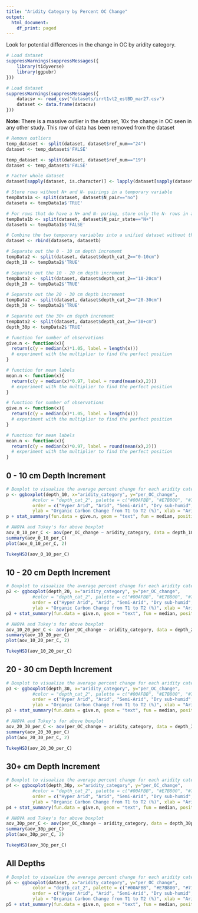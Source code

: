 ```yaml
---
title: "Aridity Category by Percent OC Change"
output:
  html_document:
    df_print: paged
---
```


Look for potential differences in the change in OC by aridity category.

```r
# Load dataset
suppressWarnings(suppressMessages({
    library(tidyverse)
    library(ggpubr)
}))
```

```r
# Load dataset
suppressWarnings(suppressMessages({
    datacsv <- read_csv("datasets/irrt1vt2_estBD_mar27.csv")
    dataset <- data.frame(datacsv)
}))
```


<b>Note:</b> There is a massive outlier in the dataset, 10x the change in OC seen in any other study.  This row of data has been removed from the dataset

```r
# Remove outliers
temp_dataset <- split(dataset, dataset$ref_num=="24")
dataset <- temp_dataset$'FALSE'

temp_dataset <- split(dataset, dataset$ref_num=="19")
dataset <- temp_dataset$'FALSE'
```

```r
# Factor whole dataset
dataset[sapply(dataset, is.character)] <- lapply(dataset[sapply(dataset, is.character)], as.factor)

# Store rows without N+ and N- pairings in a temporary variable
tempData1a <- split(dataset, dataset$N_pair=="no")
dataseta <- tempData1a$'TRUE'

# For rows that do have a N+ and N- paring, store only the N- rows in a temporary variable
tempData1b <- split(dataset, dataset$N_pair_state=="N+")
datasetb <- tempData1b$'FALSE'

# Combine the two temporary variables into a unified dataset without the N+ treatments where such pairings exist in the dataset
dataset <- rbind(dataseta, datasetb)

# Separate out the 0 - 10 cm depth incrememt
tempData2 <- split(dataset, dataset$depth_cat_2=="0-10cm")
depth_10 <- tempData2$'TRUE'

# Separate out the 10 - 20 cm depth incrememt
tempData2 <- split(dataset, dataset$depth_cat_2=="10-20cm")
depth_20 <- tempData2$'TRUE'

# Separate out the 20 - 30 cm depth incrememt
tempData2 <- split(dataset, dataset$depth_cat_2=="20-30cm")
depth_30 <- tempData2$'TRUE'

# Separate out the 30+ cm depth incrememt
tempData2 <- split(dataset, dataset$depth_cat_2=="30+cm")
depth_30p <- tempData2$'TRUE'
```

```r
# function for number of observations 
give.n <- function(x){
  return(c(y = median(x)*1.05, label = length(x))) 
  # experiment with the multiplier to find the perfect position
}

# function for mean labels
mean.n <- function(x){
  return(c(y = median(x)*0.97, label = round(mean(x),2))) 
  # experiment with the multiplier to find the perfect position
}
```

```r
# function for number of observations 
give.n <- function(x){
  return(c(y = median(x)*1.05, label = length(x))) 
  # experiment with the multiplier to find the perfect position
}

# function for mean labels
mean.n <- function(x){
  return(c(y = median(x)*0.97, label = round(mean(x),2))) 
  # experiment with the multiplier to find the perfect position
}
```


## 0 - 10 cm Depth Increment

```r
# Boxplot to visualize the average percent change for each aridity category
p <- ggboxplot(depth_10, x="aridity_category", y="per_OC_change", 
          #color = "depth_cat_2", palette = c("#00AFBB", "#E7B800", "#71f442", "#fc79e6"),
          order = c("Hyper Arid", "Arid", "Semi-Arid", "Dry sub-humid", "Humid"),
          ylab = "Organic Carbon Change from T1 to T2 (%)", xlab = "Aridity Category")
p + stat_summary(fun.data = give.n, geom = "text", fun = median, position = position_nudge(y = 0.5)) + theme(axis.text.x = element_text(angle = 60, hjust = 1))
```

```r
# ANOVA and Tukey's for above boxplot
aov_0_10_per_C <- aov(per_OC_change ~ aridity_category, data = depth_10)
summary(aov_0_10_per_C)
plot(aov_0_10_per_C, 2)

TukeyHSD(aov_0_10_per_C)
```


## 10 - 20 cm Depth Increment

```r
# Boxplot to visualize the average percent change for each aridity category
p2 <- ggboxplot(depth_20, x="aridity_category", y="per_OC_change", 
          #color = "depth_cat_2", palette = c("#00AFBB", "#E7B800", "#71f442", "#fc79e6"),
          order = c("Hyper Arid", "Arid", "Semi-Arid", "Dry sub-humid", "Humid"),
          ylab = "Organic Carbon Change from T1 to T2 (%)", xlab = "Aridity Category")
p2 + stat_summary(fun.data = give.n, geom = "text", fun = median, position = position_nudge(y = 0.5)) + theme(axis.text.x = element_text(angle = 60, hjust = 1))
```

```r
# ANOVA and Tukey's for above boxplot
aov_10_20_per_C <- aov(per_OC_change ~ aridity_category, data = depth_20)
summary(aov_10_20_per_C)
plot(aov_10_20_per_C, 2)

TukeyHSD(aov_10_20_per_C)
```



## 20 - 30 cm Depth Increment

```r
# Boxplot to visualize the average percent change for each aridity category
p3 <- ggboxplot(depth_30, x="aridity_category", y="per_OC_change", 
          #color = "depth_cat_2", palette = c("#00AFBB", "#E7B800", "#71f442", "#fc79e6"),
          order = c("Hyper Arid", "Arid", "Semi-Arid", "Dry sub-humid", "Humid"),
          ylab = "Organic Carbon Change from T1 to T2 (%)", xlab = "Aridity Category")
p3 + stat_summary(fun.data = give.n, geom = "text", fun = median, position = position_nudge(y = 0.5)) + theme(axis.text.x = element_text(angle = 60, hjust = 1))
```

```r
# ANOVA and Tukey's for above boxplot
aov_20_30_per_C <- aov(per_OC_change ~ aridity_category, data = depth_30)
summary(aov_20_30_per_C)
plot(aov_20_30_per_C, 2)

TukeyHSD(aov_20_30_per_C)
```


## 30+ cm Depth Increment

```r
# Boxplot to visualize the average percent change for each aridity category
p4 <- ggboxplot(depth_30p, x="aridity_category", y="per_OC_change", 
          #color = "depth_cat_2", palette = c("#00AFBB", "#E7B800", "#71f442", "#fc79e6"),
          order = c("Hyper Arid", "Arid", "Semi-Arid", "Dry sub-humid", "Humid"),
          ylab = "Organic Carbon Change from T1 to T2 (%)", xlab = "Aridity Category")
p4 + stat_summary(fun.data = give.n, geom = "text", fun = median, position = position_nudge(y = 0.5)) + theme(axis.text.x = element_text(angle = 60, hjust = 1))
```

```r
# ANOVA and Tukey's for above boxplot
aov_30p_per_C <- aov(per_OC_change ~ aridity_category, data = depth_30p)
summary(aov_30p_per_C)
plot(aov_30p_per_C, 2)

TukeyHSD(aov_30p_per_C)
```


## All Depths

```r
# Boxplot to visualize the average percent change for each aridity category
p5 <- ggboxplot(dataset, x="aridity_category", y="per_OC_change", 
          color = "depth_cat_2", palette = c("#00AFBB", "#E7B800", "#71f442", "#fc79e6"),
          order = c("Hyper Arid", "Arid", "Semi-Arid", "Dry sub-humid", "Humid"),
          ylab = "Organic Carbon Change from T1 to T2 (%)", xlab = "Aridity Category")
p5 + stat_summary(fun.data = give.n, geom = "text", fun = median, position = position_nudge(y = 0.5)) + theme(axis.text.x = element_text(angle = 60, hjust = 1))
```

